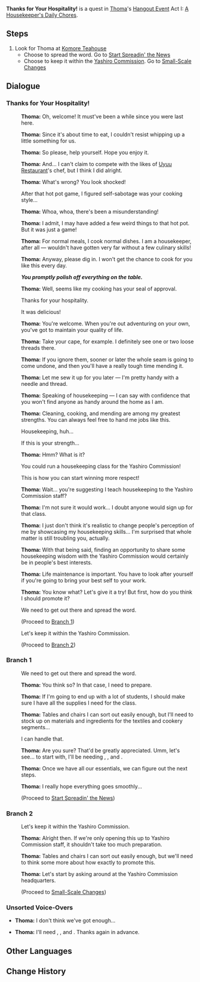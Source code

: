 {{Quest Infobox
|id            = 
|type          = Hangout
|region        = Inazuma
|chapter       = Thoma
|actNum        = I
|act           = A Housekeeper's Daily Chores
|description   = [[Thoma]] heads to [[Komore Teahouse]] first. He seems to be preparing something...
|startLocation = [[Inazuma City]], [[Inazuma]]
|requirement   = 
|prev          = Host's Invitation
|next          = Start Spreadin' the News
|next2         = Small-Scale Changes
|characters    = Traveler; Thoma
|voiced        = yes
}}
'''Thanks for Your Hospitality!''' is a quest in [[Thoma]]'s [[Hangout Event]] Act I: [[A Housekeeper's Daily Chores]].

==Steps==
# Look for Thoma at [[Komore Teahouse]]
#*Choose to spread the word. Go to [[Start Spreadin' the News]]
#*Choose to keep it within the [[Yashiro Commission]]. Go to [[Small-Scale Changes]]

==Dialogue==
===Thanks for Your Hospitality!===
{{Dialogue start}}
:{{A|vo tmcop001 1911301 thoma 01.ogg}} '''Thoma:''' Oh, welcome! It must've been a while since you were last here.
:{{A|vo tmcop001 1911301 thoma 02.ogg}} '''Thoma:''' Since it's about time to eat, I couldn't resist whipping up a little something for us.
:{{A|vo tmcop001 1911301 thoma 03.ogg}} '''Thoma:''' So please, help yourself. Hope you enjoy it.
:{{A|vo tmcop001 1911301 thoma 04.ogg}} '''Thoma:''' And... I can't claim to compete with the likes of [[Uyuu Restaurant]]'s chef, but I think I did alright.
:{{A|vo tmcop001 1911301 thoma 05.ogg}} '''Thoma:''' What's wrong? You look shocked!
:{{DIcon}} After that hot pot game, I figured self-sabotage was your cooking style...
:{{A|vo tmcop001 1911301 thoma 06.ogg}} '''Thoma:''' Whoa, whoa, there's been a misunderstanding!
:{{A|vo tmcop001 1911301 thoma 07.ogg}} '''Thoma:''' I admit, I may have added a few weird things to that hot pot. But it was just a game!
:{{A|vo tmcop001 1911301 thoma 08.ogg}} '''Thoma:''' For normal meals, I cook normal dishes. I am a housekeeper, after all &mdash; wouldn't have gotten very far without a few culinary skills!
:{{A|vo tmcop001 1911301 thoma 09.ogg}} '''Thoma:''' Anyway, please dig in. I won't get the chance to cook for you like this every day.

:'''''You promptly polish off everything on the table.'''''

:{{A|vo tmcop001 1911301 thoma 10.ogg}} '''Thoma:''' Well, seems like my cooking has your seal of approval.
:{{DIcon}} Thanks for your hospitality.
:{{DIcon}} It was delicious!
:{{A|vo tmcop001 1911301 thoma 11.ogg}} '''Thoma:''' You're welcome. When you're out adventuring on your own, you've got to maintain your quality of life.
:{{A|vo tmcop001 1911301 thoma 12.ogg}} '''Thoma:''' Take your cape, for example. I definitely see one or two loose threads there.
:{{A|vo tmcop001 1911301 thoma 13.ogg}} '''Thoma:''' If you ignore them, sooner or later the whole seam is going to come undone, and then you'll have a really tough time mending it.
:{{A|vo tmcop001 1911301 thoma 14.ogg}} '''Thoma:''' Let me sew it up for you later &mdash; I'm pretty handy with a needle and thread.
:{{A|vo tmcop001 1911301 thoma 15.ogg}} '''Thoma:''' Speaking of housekeeping &mdash; I can say with confidence that you won't find anyone as handy around the home as I am.
:{{A|vo tmcop001 1911301 thoma 16.ogg}} '''Thoma:''' Cleaning, cooking, and mending are among my greatest strengths. You can always feel free to hand me jobs like this.
:{{DIcon}} Housekeeping, huh...
:{{DIcon}} If this is your strength...
:{{A|vo tmcop001 1911301 thoma 17.ogg}} '''Thoma:''' Hmm? What is it?
:{{DIcon}} You could run a housekeeping class for the Yashiro Commission!
:{{DIcon}} This is how you can start winning more respect!
:{{A|vo tmcop001 1911301 thoma 18.ogg}} '''Thoma:''' Wait... you're suggesting I teach housekeeping to the Yashiro Commission staff?
:{{A|vo tmcop001 1911301 thoma 19.ogg}} '''Thoma:''' I'm not sure it would work... I doubt anyone would sign up for that class.
:{{A|vo tmcop001 1911301 thoma 20.ogg}} '''Thoma:''' I just don't think it's realistic to change people's perception of me by showcasing my housekeeping skills... I'm surprised that whole matter is still troubling you, actually.
:{{A|vo tmcop001 1911301 thoma 21.ogg}} '''Thoma:''' With that being said, finding an opportunity to share some housekeeping wisdom with the Yashiro Commission would certainly be in people's best interests.
:{{A|vo tmcop001 1911301 thoma 22.ogg}} '''Thoma:''' Life maintenance is important. You have to look after yourself if you're going to bring your best self to your work.
:{{A|vo tmcop001 1911301 thoma 23.ogg}} '''Thoma:''' You know what? Let's give it a try! But first, how do you think I should promote it?
:{{DIcon}} We need to get out there and spread the word.
:;(Proceed to [[#Branch 1|Branch 1]])
:{{DIcon}} Let's keep it within the Yashiro Commission.
:;(Proceed to [[#Branch 2|Branch 2]])
{{Dialogue end}}

===Branch 1===
{{Dialogue start}}
:{{DIcon}} We need to get out there and spread the word.
:{{A|vo tmcop001 1911301 thoma 24.ogg}} '''Thoma:''' You think so? In that case, I need to prepare.
:{{A|vo tmcop001 1911301 thoma 25.ogg}} '''Thoma:''' If I'm going to end up with a lot of students, I should make sure I have all the supplies I need for the class.
:{{A|vo tmcop001 1911301 thoma 26.ogg}} '''Thoma:''' Tables and chairs I can sort out easily enough, but I'll need to stock up on materials and ingredients for the textiles and cookery segments...
:{{DIcon}} I can handle that.
:{{A|vo tmcop001 1911301 thoma 27.ogg}} '''Thoma:''' Are you sure? That'd be greatly appreciated. Umm, let's see... to start with, I'll be needing {{Color|buzzword|Lavender Melon|link=Lavender Melon}}, {{Color|buzzword|Fowl|link=Fowl}}, and {{Color|buzzword|Flour|link=Flour}}.
:{{A|vo tmcop001 1911301 thoma 28.ogg}} '''Thoma:''' Once we have all our essentials, we can figure out the next steps.
:{{A|vo tmcop001 1911301 thoma 29.ogg}} '''Thoma:''' I really hope everything goes smoothly...
:;(Proceed to [[Start Spreadin' the News]])
{{Dialogue end}}

===Branch 2===
{{Dialogue start}}
:{{DIcon}} Let's keep it within the Yashiro Commission.
:{{A|vo tmcop001 1911301 thoma 30.ogg}} '''Thoma:''' Alright then. If we're only opening this up to Yashiro Commission staff, it shouldn't take too much preparation.
:{{A|vo tmcop001 1911301 thoma 31.ogg}} '''Thoma:''' Tables and chairs I can sort out easily enough, but we'll need to think some more about how exactly to promote this.
:{{A|vo tmcop001 1911301 thoma 32.ogg}} '''Thoma:''' Let's start by asking around at the Yashiro Commission headquarters.
:;(Proceed to [[Small-Scale Changes]])
{{Dialogue end}}

===Unsorted Voice-Overs===
* {{A|vo tmcop001 1911301 thoma 33.ogg}} '''Thoma:''' I don't think we've got enough...
* {{A|vo tmcop001 1911301 thoma 34.ogg}} '''Thoma:''' I'll need {{Color|buzzword|Lavender Melon}}, {{Color|buzzword|Fowl}}, and {{Color|buzzword|Flour}}. Thanks again in advance.

==Other Languages==
{{Other Languages
|en      = Thanks for Your Hospitality!
|zhs     = 多谢款待！
|zhs_rm  = Duōxiè Kuǎndài!
|zht     = 多謝款待！
|zht_rm  = Duōxiè Kuǎndài!
|zh_tl   = Many Thanks for Your Hospitality!
|ja      = ごちそうさまでした！
|ja_rm   = Gochisousama Deshita!
|ja_tl   = Thank You for the Meal!
|ja_note = This is a stock phrase required by Japanese etiquette at the end of a meal.
|ko      = 잘 먹었습니다!
|ko_rm   = Jal Meogeotsseumnida!
|ko_tl   = Thank You for the Meal!
|ko_note = This is a stock phrase required by Korean etiquette at the end of a meal.
|es      = ¡Gracias por su hospitalidad!
|es_tl   = 
|fr      = Merci pour votre hospitalité !
|fr_tl   = Thanks for Your Hospitality!
|ru      = Спасибо за гостеприимство!
|ru_tl   = 
|th      = ขอบคุณสำหรับการต้อนรับ!
|th_rm   = 
|th_tl   = 
|vi      = Cảm Ơn Đã Tiếp Đãi!
|vi_tl   = 
|de      = Danke für deine Gastfreundschaft!
|de_tl   = Thanks for Your Hospitality!
|id      = Terima Kasih Untuk Jamuannya!
|id_tl   = Thank You For the Dish!
|pt      = Agradeço pela hospitalidade!
|pt_tl   = 
}}

==Change History==
{{Change History|2.2}}